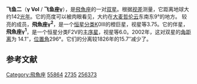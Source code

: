 {{Starbox begin
| name = 飞鱼二
}}
{{Starbox image
 | image=<div style="position: relative">[[File:Volans_IAU.svg|250px]]
   <div style="position: absolute; left:59.0%; top:44.8%">[[File:Cercle_rouge_100%.svg|12px]]</div>
   </div>
 | caption=飞鱼座γ的位置
}}
{{Starbox observe 2s
 | epoch = [[J2000.0|J2000.0]]
 | constell = [[飞鱼座|飞鱼座]]
| 星官 = [[近南极星区|近南极星区]] 飞鱼
 | component1 = 飞鱼座 γ<sup>1</sup>
 | ra1 = {{RA|07|08|42.38187}}
 | dec1 = {{DEC|−70|29|49.5073}}
 | appmag_v1 = 6.0
 | component2 = 飞鱼座 γ<sup>2</sup>
 | ra2 = {{RA|07|08|44.86718}}
 | dec2 = {{DEC|−70|29|56.1620}}
 | appmag_v2 = 3.75
}}
{{Starbox character
 | class = {{nowrap|F2V + K0III}}
}}
{{Starbox astrometry
 | component1 = 飞鱼座 γ<sup>1</sup>
 | radial_v = −3
 | prop_mo_ra = +23.92
 | prop_mo_dec = +107.19
 | parallax = 20.14
 | p_error = 1.64
 | parallax_footnote = 
|dist_ly=142
 | absmag_v = 2.8
 | component2 = 飞鱼座 γ<sup>2</sup>
 | radial_v2 = +2.8
 | prop_mo_ra2 = +24.29
 | prop_mo_dec2 = +107.03
 | parallax2 = 23.33
 | p_error2 = 0.92
 | parallax_footnote2 =
|dist_ly2=142
 | absmag_v2 = 0.55
}}
{{Starbox detail
 | component1 = 飞鱼座 γ<sup>1</sup>
 | luminosity = 6
 | temperature = 7,000
 | metal_fe = +0.12
 | rotational_velocity = {{Val|4.4|0.2}}
 | age_gyr = 1.4
 | component2 = 飞鱼座 γ<sup>2</sup>
 | luminosity2 = 74
 | temperature2 = 4,700
}}
{{Starbox catalog
| names =CP-70 600，[[SAO星表|SAO]] 256373，[[HD星表|HD]] 55864，[[HR星表|HR]] 2735}}
{{Starbox reference |Simbad=HR+2735}}
{{Starbox end}}

'''飞鱼二'''（'''γ Vol''' / '''飞鱼座γ'''），是[[飛魚座|飛魚座]]的一对[[双星|双星]]。根据[[视差|视差]]测量，它距离地球大约142[[光年|光年]]。它的亮度可以被肉眼看见，大约在[[大麦哲伦云|大麦哲伦云]]东南东9°的地方。
较亮的成员，'''飛魚座γ<sup>2</sup>'''，是一个[[恒星分类|恒星分类]]K0III的橙巨星，视星等3.75。它的伴星，'''飛魚座γ<sup>1</sup>'''，是一个恒星分类F2V的[[主序星|主序星]]，视星等6.0。2002年，这对双星的[[角距离|角距离]]为 14.1″，[[位置角|位置角]]296°。它们的分离较1826年的15.7″减少了。

== 参考文献 ==
{{reflist}}

{{star-stub}}

{{飛魚座恒星}}
[[Category:飛魚座|Category:飛魚座]]
[[Category:HD和HDE天體|55864]]
[[Category:HR天體|2735]]
[[Category:SAO天體|256373]]